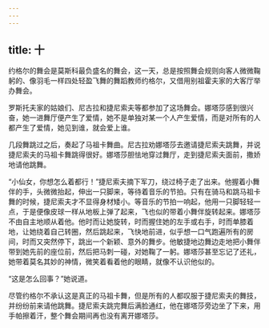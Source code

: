 ```yaml
---
---
---
```

title: 十
---



约格尔的舞会是莫斯科最负盛名的舞会，这一天，总是按照舞会规则向客人微微鞠躬的、像羽毛一样四处轻盈飞舞的舞蹈教师约格尔，又借用别祖霍夫家的大客厅举办舞会。

罗斯托夫家的姑娘们、尼古拉和捷尼索夫等都参加了这场舞会。娜塔莎感到很兴奋，她一进舞厅便产生了爱情，她不是单独对某一个人产生爱情，而是对所有的人都产生了爱情，她见到谁，就会爱上谁。

几段舞跳过之后，奏起了马祖卡舞曲。尼古拉劝娜塔莎去邀请捷尼索夫跳舞，并说捷尼索夫的马祖卡舞跳得很好。娜塔莎胆怯地穿过舞厅，走到捷尼索夫面前，撒娇地请他跳舞。

“小仙女，你想怎么着都行！”捷尼索夫摘下军刀，绕过椅子走了出来。他握着小舞伴的手，头微微抬起，伸出一只脚来，等待着音乐的节拍。只有在骑马和跳马祖卡舞的时候，捷尼索夫才不显得身材矮小。等音乐的节拍一响起，他用一只脚轻轻一点，于是便像皮球一样从地板上弹了起来，飞也似的带着小舞伴旋转起来。娜塔莎不由自主地顺从着他。他时而让她旋转，时而握住她的左手或右手，时而单膝着地，让她绕着自己转圈，然后跳起来，飞快地前进，似乎想一口气跑遍所有的房间，时而又突然停下，跳出一个新颖、意外的舞步。他敏捷地边舞边走地把小舞伴带到她先前的座位前，然后把马刺一碰，对她鞠了一躬。娜塔莎甚至忘记了还礼，她带着莫名其妙的神情，微笑着看着他的眼睛，就像不认识他似的。

“这是怎么回事？”她说道。

尽管约格尔不承认这是真正的马祖卡舞，但是所有的人都叹服于捷尼索夫的舞技，并纷纷前来请他跳舞。捷尼索夫跳完舞后满脸通红，他在娜塔莎旁边坐了下来，用手帕擦着汗，整个舞会期间再也没有离开娜塔莎。